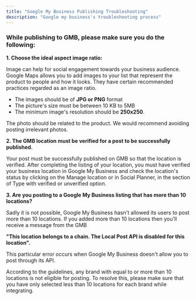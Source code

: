 ```yaml
---
title: "Google My Business Publishing Troubleshooting"
description: "Google my business's troubleshooting process"
---
```



### While publishing to GMB, please make sure you do the following:

**1. Choose the ideal aspect image ratio:**

Image can help for social engagement towards your business audience. Google Maps allows you to add images to your list that represent the product to people and how it looks. They have certain recommended practices regarded as an image ratio.

-   The images should be of  **JPG or PNG**  format
-   The picture's size must be between 10 KB to 5MB
-   The minimum image's resolution should be  **250x250**.

The photo should be related to the product. We would recommend avoiding posting irrelevant photos.

**2. The GMB location must be verified for a post to be successfully published.**

Your post must be successfully published on GMB so that the location is verified. After completing the listing of your location, you must have verified your business location in Google My Business and check the location's status by clicking on the Manage location or in Social Planner, in the section of Type with verified or unverified option.

**3. Are you posting to a Google My Business listing that has more than 10 locations?**

Sadly it is not possible, Google My Business hasn't allowed its users to post more than 10 locations. If you added more than 10 locations then you'll receive a message from the GMB 

**"This location belongs to a chain. The Local Post API is disabled for this location".**

This particular error occurs when Google My Business doesn't allow you to post through its API.

According to the guidelines, any brand with equal to or more than 10 locations is not eligible for posting. To resolve this, please make sure that you have only selected less than 10 locations for each brand while integrating.